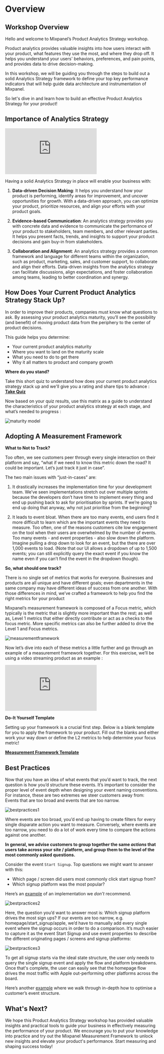 # Overview

## Workshop Overview

Hello and welcome to Mixpanel’s Product Analytics Strategy workshop.

Product analytics provides valuable insights into how users interact with your product, what features they use the most, and where they drop off. It helps you understand your users' behaviors, preferences, and pain points, and provides data to drive decision-making.

In this workshop, we will be guiding you through the steps to build out a solid Analytics Strategy framework to define your top key performance indicators that will help guide data architecture and instrumentation of Mixpanel.

So let's dive in and learn how to build an effective Product Analytics Strategy for your product!

## Importance of Analytics Strategy

<div style={{position: 'relative', paddingBottom: '64.90384615384616%', height: 0}}>
    <iframe src="https://www.loom.com/embed/7d23f655e0fa4781b48434f3f719bab8"
        frameBorder="0"
        webkitallowfullscreen="true" mozallowfullscreen="true" allowFullScreen
        style={{position: 'absolute', 'top': 0, 'left': 0, 'width': '100%', 'height': '100%'}}>
    </iframe>
</div>

Having a solid Analytics Strategy in place will enable your business with:

1. **Data-driven Decision Making**: It helps you understand how your product is performing, identify areas for improvement, and uncover opportunities for growth. With a data-driven approach, you can optimize your product, prioritize resources, and align your efforts with your product goals.

2. **Evidence-based Communication**: An analytics strategy provides you with concrete data and evidence to communicate the performance of your product to stakeholders, team members, and other relevant parties. It helps you present facts, trends, and insights to support your product decisions and gain buy-in from stakeholders.

3. **Collaboration and Alignment**: An analytics strategy provides a common framework and language for different teams within the organization, such as product, marketing, sales, and customer support, to collaborate and align their efforts. Data-driven insights from the analytics strategy can facilitate discussions, align expectations, and foster collaboration among teams, leading to better coordination and synergy.

## How Does Your Current Product Analytics Strategy Stack Up?

In order to improve their products, companies must know what questions to ask. By assessing your product analytics maturity, you’ll see the possibility (and benefit) of moving product data from the periphery to the center of product decisions.

This guide helps you determine:

- Your current product analytics maturity
- Where you want to land on the maturity scale
- What you need to do to get there
- Why it all matters to product and company growth

**Where do you stand?**

Take this short quiz to understand how does your current product analytics strategy stack up and we'll give you a rating and share tips to advance : **[Take Quiz](https://mixpanel.com/content/product-analytics-strategy/quiz/)**

Now based on your quiz results, use this matrix as a guide to understand the characteristics of your product analytics strategy at each stage, and what’s needed to progress :

![maturity model](/maturitymodel.png)

## Adopting A Measurement Framework

**What to Not to Track?**

Too often, we see customers peer through every single interaction on their platform and say, “what if we need to know this metric down the road? It could be important. Let’s just track it just in case”.

The two main issues with “just-in-cases” are:

1. It drastically increases the implementation time for your development team. We’ve seen implementations stretch out over multiple sprints because the developers don’t have time to implement every thing and end up pushing back to ask for prioritisation by sprints. If we’re going to end up doing that anyway, why not just prioritise from the beginning?

2. It leads to event bloat. When there are too many events, end users find it more difficult to learn which are the important events they need to measure. Too often, one of the reasons customers cite low engagement on the tool when their users are overwhelmed by the number of events. Too many events - and event properties - also slow down the platform. Imagine pulling a drop down to look for an event, but the there are over 1,000 events to load. (Note that our UI allows a dropdown of up to 1,500 events; you can still explicitly query the exact event if you know the name even if you can’t find the event in the dropdown though).

**So, what should one track?**

There is no single set of metrics that works for everyone. Businesses and products are all unique and have different goals; even departments in the same company may have different ideas of success from one another. With those differences in mind, we’ve crafted a framework to help you find the right metrics for your product

Mixpanel’s measurement framework is composed of a Focus metric, which typically is the metric that is slightly more important than the rest; as well as, Level 1 metrics that either directly contribute or act as a checks to the focus metric. More specific metrics can also be further added to drive the Level 1 and Focus metrics.

![measurementframework](/measurementframework.png)

Now let’s dive into each of these metrics a little further and go through an example of a measurement framework together. For this exercise, we’ll be using a video streaming product as an example :

<div style={{position: 'relative', paddingBottom: '64.90384615384616%', height: 0}}>
    <iframe src="https://www.loom.com/embed/e6568ba2034f431d97c19cd874fbc0d8"
        frameBorder="0"
        webkitallowfullscreen="true" mozallowfullscreen="true" allowFullScreen
        style={{position: 'absolute', 'top': 0, 'left': 0, 'width': '100%', 'height': '100%'}}>
    </iframe>
</div>

**Do-It Yourself Template**

Setting up your framework is a crucial first step. Below is a blank template for you to apply the framework to your product. Fill out the blanks and either work your way down or define the L2 metrics to help determine your focus metric!

**[Measurement Framework Template](https://docs.google.com/spreadsheets/d/1ZdOZ6TMtRPxy7qRxiLsvH9HWcHJM6nZydWKoThRxFKc/edit?usp=sharing)**

## Best Practices

Now that you have an idea of what events that you’d want to track, the next question is how you’d structure these events. It’s important to consider the proper level of event depth when designing your event naming conventions. For instance, these are two extremes we steer customers away from: Events that are too broad and events that are too narrow.

![bestpractices1](/bestpractices1.png)

Where events are too broad, you’d end up having to create filters for every single disparate action you want to measure. Conversely, where events are too narrow, you need to do a lot of work every time to compare the actions against one another.

**In general, we advise customers to group together the same *******actions******* that users take across your site / platform, and group them to the level of the most commonly asked questions.**

Consider the event `Start Signup`. Top questions we might want to answer with this:

- Which page / screen did users most commonly click start signup from?
- Which signup platform was the most popular?

Here’s an [example](https://mixpanel.com/s/35Jpng) of an implementation we *don’t* recommend.

![bestpractices2](/bestpractices2.png)

Here, the question you’d want to answer most is: Which signup platform drives the most sign ups? If our events are too narrow, e.g. homepage/start_signup/apple, we’d have to manually add every single event where the signup occurs in order to do a comparison. It’s much easier to capture it as the event Start Signup and use event properties to describe the different originating pages / screens and signup platforms:

![bestpractices3](/bestpractices3.png)


To get all signup starts via the ideal state structure, the user only needs to query the single signup event and apply the flow and platform breakdowns. Once that's complete, the user can easily see that the homepage flow drives the most traffic with Apple out-performing other platforms across the board.

Here’s another [example](https://mixpanel.com/blog/data-democratization-product-analytics/) where we walk through in-depth how to optimise a customer’s event structure.

## What's Next?

We hope this Product Analytics Strategy workshop has provided valuable insights and practical tools to guide your business in effectively measuring the performance of your product. We encourage you to put your knowledge into practice and try out the Mixpanel Measurement Framework to unlock new insights and elevate your product's performance. Start measuring and shaping success today!
